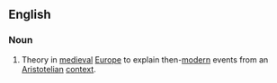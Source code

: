 ==English==
{{wikipedia}}

===Noun===
{{en-noun|-}}

# {{lb|en|philosophy}} Theory in [[medieval]] [[Europe]] to explain then-[[modern]] events from an [[Aristotelian]] [[context]].